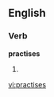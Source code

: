 
==English==

===Verb===
'''practises'''

# {{third-person singular of|[[practise]]}}

[[vi:practises]]